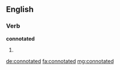 ==English==

===Verb===
'''connotated'''

# {{past of|connotate}}

[[de:connotated]]
[[fa:connotated]]
[[mg:connotated]]